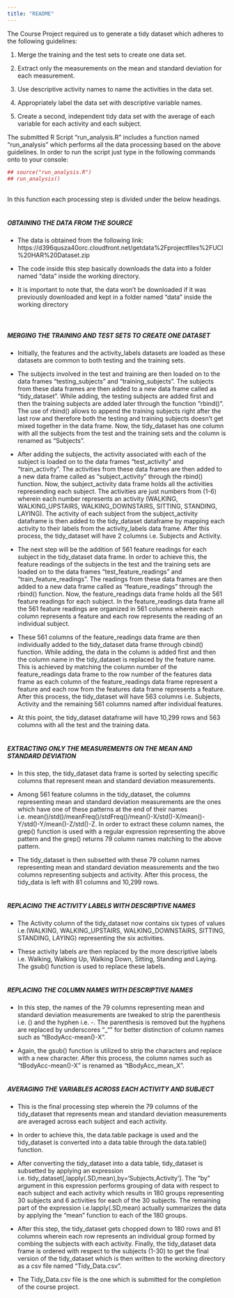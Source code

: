 ```yaml
---
title: "README"
---
```


The Course Project required us to generate a tidy dataset which adheres to the following guidelines:

1. Merge the training and the test sets to create one data set.

2. Extract only the measurements on the mean and standard deviation for each measurement.

3. Use descriptive activity names to name the activities in the data set.

4. Appropriately label the data set with descriptive variable names.

5. Create a second, independent tidy data set with the average of each variable for each activity and each subject.  


The submitted R Script "run_analysis.R" includes a function named "run_analysis" which performs all the data processing based on the above guidelines. In order to run the script just type in the following commands onto to your console:
</br>
```r
## source("run_analysis.R")
## run_analysis()
```

</br>
In this function each processing step is divided under the below headings.
</br></br>

##### OBTAINING THE DATA FROM THE SOURCE

* The data is obtained from the following link: https://d396qusza40orc.cloudfront.net/getdata%2Fprojectfiles%2FUCI%20HAR%20Dataset.zip

* The code inside this step basically downloads the data into a folder named "data" inside the working directory.

* It is important to note that, the data won't be downloaded if it was previously downloaded and kept in a folder named "data" inside the working directory   
</br></br>

##### MERGING THE TRAINING AND TEST SETS TO CREATE ONE DATASET

* Initially, the features and the activity_labels datasets are loaded as these datasets are common to both testing and the training sets.

* The subjects involved in the test and training are then loaded on to the data frames "testing_subjects" and "training_subjects". The subjects from these data frames are then added to a new data frame called as "tidy_dataset". While adding, the testing subjects are added first and then the training subjects are added later through the function "rbind()". The use of rbind() allows to append the training subjects right after the last row and therefore both the testing and training subjects doesn't get mixed together in the data frame. Now, the tidy_dataset has one column with all the subjects from the test and the training sets and the column is renamed as "Subjects".

*  After adding the subjects, the activity associated with each of the subject is loaded on to the data frames "test_activity" and "train_activity". The activities from these data frames are then added to a new data frame called as "subject_activity" through the rbind() function. Now, the subject_activity data frame holds all the activities represending each subject. The activities are just numbers from (1-6) wherein each number represents an activity (WALKING, WALKING_UPSTAIRS, WALKING_DOWNSTAIRS, SITTING, STANDING, LAYING). The activity of each subject from the subject_activity dataframe is then added to the tidy_dataset dataframe by mapping each activity to their labels from the activity_labels data frame. After this process, the tidy_dataset will have 2 columns i.e. Subjects and Activity. 

* The next step will be the addition of 561 feature readings for each subject in the tidy_dataset data frame. In order to achieve this, the feature readings of the subjects in the test and the training sets are loaded on to the data frames "test_feature_readings" and "train_feature_readings". The readings from these data frames are then added to a new data frame called as "feature_readings" through the rbind() function. Now, the feature_readings data frame holds all the 561 feature readings for each subject. In the feature_readings data frame all the 561 feature readings are organized in 561 columns wherein each column represents a feature and each row represents the reading of an individual subject.

* These 561 columns of the feature_readings data frame are then individually added to the tidy_dataset data frame through cbind() function. While adding, the data in the column is added first and then the column name in the tidy_dataset is replaced by the feature name. This is achieved by matching the column number of the feature_readings data frame to the row number of the features data frame as each column of the feature_readings data frame represent a feature and each row from the features data frame represents a feature. After this process, the tidy_dataset will have 563 columns i.e. Subjects, Activity and the remaining 561 columns named after individual features.

* At this point, the tidy_dataset dataframe will have 10,299 rows and 563 columns with all the test and the training data.
</br></br>

##### EXTRACTING ONLY THE MEASUREMENTS ON THE MEAN AND STANDARD DEVIATION

* In this step, the tidy_dataset data frame is sorted by selecting specific columns that represent mean and standard deviation measurements.

* Among 561 feature columns in the tidy_dataset, the columns representing mean and standard deviation measurements are the ones which have one of these patterns at the end of their names i.e. mean()/std()/meanFreq()/stdFreq()/mean()-X/std()-X/mean()-Y/std()-Y/mean()-Z/std()-Z. In order to extract these column names, the grep() function is used with a regular expression representing the above pattern and the grep() returns 79 column names matching to the above pattern.  

* The tidy_dataset is then subsetted with these 79 column names representing mean and standard deviation measurements and the two columns representing subjects and activity. After this process, the tidy_data is left with 81 columns and 10,299 rows.
</br></br>

##### REPLACING THE ACTIVITY LABELS WITH DESCRIPTIVE NAMES

* The Activity column of the tidy_dataset now contains six types of values i.e.(WALKING, WALKING_UPSTAIRS, WALKING_DOWNSTAIRS, SITTING, STANDING, LAYING) representing the six activities.

* These activity labels are then replaced by the more descriptive labels i.e. Walking, Walking Up, Walking Down, Sitting, Standing and Laying. The gsub() function is used to replace these labels.
</br></br>

##### REPLACING THE COLUMN NAMES WITH DESCRIPTIVE NAMES

* In this step, the names of the 79 columns representing mean and standard deviation measurements are tweaked to strip the parenthesis i.e. () and the hyphen i.e. -. The parenthesis is removed but the hyphens are replaced by underscores "_"" for better distinction of column names such as "tBodyAcc-mean()-X".

* Again, the gsub() function is utilized to strip the characters and replace with a new character. After this process, the column names such as "tBodyAcc-mean()-X" is renamed as "tBodyAcc_mean_X".
</br></br>

##### AVERAGING THE VARIABLES ACROSS EACH ACTIVITY AND SUBJECT

* This is the final processing step wherein the 79 columns of the tidy_dataset that represents mean and standard deviation measurements are averaged across each subject and each activity.

* In order to achieve this, the data.table package is used and the tidy_dataset is converted into a data table through the data.table() function.

* After converting the tidy_dataset into a data table, tidy_dataset is subsetted by applying an expression i.e. tidy_dataset[,lapply(.SD,mean),by='Subjects,Activity']. The "by" argument in this expression performs grouping of data with respect to each subject and each activity which results in 180 groups representing 30 subjects and 6 activities for each of the 30 subjects. The remaining part of the expression i.e.lapply(.SD,mean) actually summarizes the data by applying the "mean" function to each of the 180 groups. 

* After this step, the tidy_dataset gets chopped down to 180 rows and 81 columns wherein each row represents an individual group formed by combing the subjects with each activity. Finally, the tidy_dataset data frame is ordered with respect to the subjects (1-30) to get the final version of the tidy_dataset which is then written to the working directory as a csv file named "Tidy_Data.csv".   

* The Tidy_Data.csv file is the one which is submitted for the completion of the course project.









